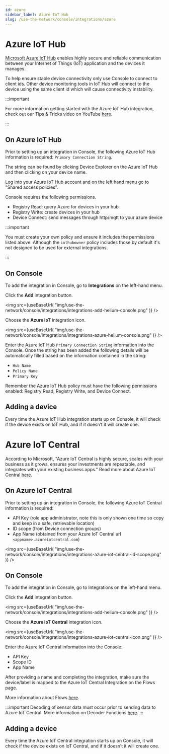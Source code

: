 ```yaml
---
id: azure
sidebar_label: Azure IoT Hub
slug: /use-the-network/console/integrations/azure
---
```


# Azure IoT Hub


[Microsoft Azure IoT Hub](https://azure.microsoft.com/en-us/overview/iot/#overview)
enables highly secure and reliable communication between your Internet of Things
(IoT) application and the devices it manages.

To help ensure stable device connectivity only use Console to connect to client
ids. Other device monitoring tools in IoT Hub will connect to the device using
the same client id which will cause connectivity instability.

:::important

For more information getting started with the Azure IoT Hub
integration, check out our Tips & Tricks video on YouTube
[here](https://youtu.be/emJ88cGF-Ew).

:::

## On Azure IoT Hub

Prior to setting up an integration in Console, the following Azure IoT Hub
information is required: `Primary Connection String`.

The string can be found by clicking Device Explorer on the Azure IoT Hub and
then clicking on your device name.

Log into your Azure IoT Hub account and on the left hand menu go to "Shared
access policies".

Console requires the following permissions.

- Registry Read: query Azure for devices in your hub
- Registry Write: create devices in your hub
- Device Connect: send messages through http/mqtt to your azure device

:::important

You must create your own policy and ensure it includes the
permissions listed above. Although the `iothubowner` policy includes those by
default it's not designed to be used for external integrations.

:::

## On Console

To add the integration in Console, go to **Integrations** on the left-hand menu.

Click the **Add** integration button.

<img
  src={useBaseUrl(
    "img/use-the-network/console/integrations/integrations-add-helium-console.png"
  )}
/>

Choose the **Azure IoT** integration icon.

<img
  src={useBaseUrl(
    "img/use-the-network/console/integrations/integrations-azure-helium-console.png"
  )}
/>

Enter the Azure IoT Hub `Primary Connection String` information into the
Console. Once the string has been added the following details will be
automatically filled based on the information contained in the string:

- `Hub Name`
- `Policy Name`
- `Primary Key`

Remember the Azure IoT Hub policy must have the following permissions enabled:
Registry Read, Registry Write, and Device Connect.

## Adding a device

Every time the Azure IoT Hub integration starts up on Console, it will check if
the device exists on IoT Hub, and if it doesn’t it will create one.

# Azure IoT Central

According to Microsoft, "Azure IoT Central is highly secure, scales with your
business as it grows, ensures your investments are repeatable, and integrates
with your existing business apps." Read more about Azure IoT Central
[here](https://azure.microsoft.com/en-us/services/iot-central/).

## On Azure IoT Central

Prior to setting up an integration in Console, the following Azure IoT Central
information is required:

- API Key (role app administrator, note this is only shown one time so copy and
  keep in a safe, retrievable location)
- ID scope (from Device connection groups)
- App Name (obtained from your Azure IoT Central url
  `<appname>.azureiotcentral.com`)

<img
  src={useBaseUrl(
    "img/use-the-network/console/integrations/integrations-azure-iot-central-id-scope.png"
  )}
/>

## On Console

To add the integration in Console, go to Integrations on the left-hand menu.

Click the **Add** integration button.

<img
  src={useBaseUrl(
    "img/use-the-network/console/integrations/integrations-add-helium-console.png"
  )}
/>

Choose the **Azure IoT Central** integration icon.

<img
  src={useBaseUrl(
    "img/use-the-network/console/integrations/integrations-azure-iot-central-icon.png"
  )}
/>

Enter the Azure IoT Central information into the Console:

- API Key
- Scope ID
- App Name

After providing a name and completing the integration, make sure the
device/label is mapped to the Azure IoT Central Integration on the Flows page.

More information about Flows
[here](https://docs.helium.com/use-the-network/console/flows/).

:::important Decoding of sensor data must occur prior to sending data to Azure
IoT Central. More information on Decoder Functions
[here](https://docs.helium.com/use-the-network/console/functions#creating-a-decoder-function).
:::

## Adding a device

Every time the Azure IoT Central integration starts up on Console, it will check
if the device exists on IoT Central, and if it doesn’t it will create one.
